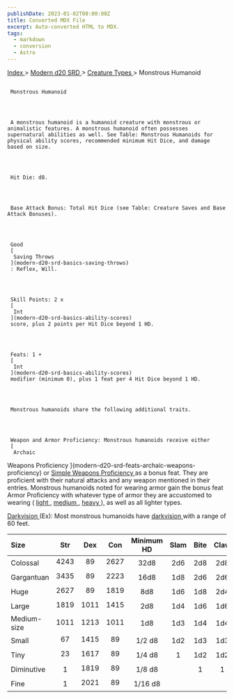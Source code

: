 ```yaml
---
publishDate: 2023-01-02T00:00:00Z
title: Converted MDX File
excerpt: Auto-converted HTML to MDX.
tags:
  - markdown
  - conversion
  - Astro
---
```







[
      Index
     ](-index)
     >
     [
      Modern d20 SRD
     ](modern-d20-srd-index)
     >
     [
      Creature Types
     ](modern-d20-srd-creature-types-index)
     > Monstrous Humanoid
    





## 
     Monstrous Humanoid
    



     A monstrous humanoid is a humanoid creature with monstrous or animalistic features. A monstrous humanoid often possesses supernatural abilities as well. See Table: Monstrous Humanoids for physical ability scores, recommended minimum Hit Dice, and damage based on size.
    



     Hit Die: d8.
    



     Base Attack Bonus: Total Hit Dice (see Table: Creature Saves and Base Attack Bonuses).
    



     Good
     [
      Saving Throws
     ](modern-d20-srd-basics-saving-throws)
     : Reflex, Will.
    



     Skill Points: 2 x
     [
      Int
     ](modern-d20-srd-basics-ability-scores)
     score, plus 2 points per Hit Dice beyond 1 HD.
    



     Feats: 1 +
     [
      Int
     ](modern-d20-srd-basics-ability-scores)
     modifier (minimum 0), plus 1 feat per 4 Hit Dice beyond 1 HD.
    



     Monstrous humanoids share the following additional traits.
    



     Weapon and Armor Proficiency: Monstrous humanoids receive either
     [
      Archaic
  Weapons Proficiency
     ](modern-d20-srd-feats-archaic-weapons-proficiency)
     or
     [
      Simple
  Weapons Proficiency
     ](modern-d20-srd-feats-simple-weapons-proficiency)
     as a bonus feat. They are proficient with their natural attacks and any weapon mentioned in their entries. Monstrous humanoids noted for wearing armor gain the bonus feat Armor Proficiency with whatever type of armor they are accustomed to wearing (
     [
      light
     ](modern-d20-srd-equipment-armor-light)
     ,
     [
      medium
     ](modern-d20-srd-equipment-armor-medium)
     ,
     [
      heavy
     ](modern-d20-srd-equipment-armor-heavy)
     ), as well as all lighter types.
    



[
      Darkvision
     ](modern-d20-srd-special-abilities-darkvision)
     (Ex): Most monstrous humanoids have
     [
      darkvision
     ](modern-d20-srd-special-abilities-darkvision)
     with a range of 60 feet.
    


| Size | Str | Dex | Con | Minimum HD | Slam | Bite | Claw | Gore |
| :------ | :-----: | :-----: | :-----: | :------------: | :------: | :------: | :------: | ------: |
| Colossal | 4243 | 89 | 2627 | 32d8 | 2d6 | 2d8 | 2d8 | 4d6 |
| Gargantuan | 3435 | 89 | 2223 | 16d8 | 1d8 | 2d6 | 2d6 | 2d8 |
| Huge | 2627 | 89 | 1819 | 8d8 | 1d6 | 1d8 | 2d4 | 2d6 |
| Large | 1819 | 1011 | 1415 | 2d8 | 1d4 | 1d6 | 1d6 | 1d8 |
| Medium-size | 1011 | 1213 | 1011 | 1d8 | 1d3 | 1d4 | 1d4 | 1d6 |
| Small | 67 | 1415 | 89 | 1/2 d8 | 1d2 | 1d3 | 1d3 | 1d4 |
| Tiny | 23 | 1617 | 89 | 1/4 d8 | 1 | 1d2 | 1d2 | 1d3 |
| Diminutive | 1 | 1819 | 89 | 1/8 d8 |  | 1 | 1 | 1d2 |
| Fine | 1 | 2021 | 89 | 1/16 d8 |  |  |  | 1 |





